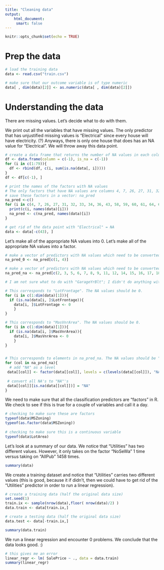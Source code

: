```yaml
---
title: "Cleaning data"
output:
    html_document: 
     smart: false
---
```


```r
knitr::opts_chunk$set(echo = TRUE)
```

# Prep the data
```r
# load the training data 
data <- read.csv("train.csv")

# make sure that our outcome variable is of type numeric 
data[ , dim(data)[2]] <- as.numeric(data[ , dim(data)[2]])
```


# Understanding the data 
There are missing values. Let's decide what to do with them.

We print out all the variables that have missing values. The only predictor that has unjustified missing values is "Electrical" since every house will have electricity. (?) Anyways, there is only one house that does has an NA value for "Electrical". We will throw away this data point.
```r
# create a data frame that returns the number of NA values in each column
df <- data.frame(column = c(-1), is_na = c(-1))
for (i in c(1:79)){ 
  df <- rbind(df, c(i, sum(is.na(data[, i])))) 
}
df <- df[c(-1), ]

# print the names of the factors with NA values
# The only factors that have NA values are columns 4, 7, 26, 27, 31, 32, 33, 34, 36, 43, 58, 59, 60, 61, 64, 65, 73, 74, 75
# save these factors in a vector: na_pred
na_pred <-c()
for (i in c(4, 7, 26, 27, 31, 32, 33, 34, 36, 43, 58, 59, 60, 61, 64, 65, 73, 74, 75)){ 
  print(c(i, names(data)[i]))
  na_pred <- c(na_pred, names(data)[i])
}

# get rid of the data point with "Electrical" = NA 
data <- data[-c(43), ]
```

Let's make all of the appropriate NA values into 0. 
Let's make all of the appropriate NA values into a factor. 
```r
# make a vector of predictors with NA values which need to be converted to 0 
na_pred_0 <- na_pred[c(1, 4)]

# make a vector of predictors with NA values which need to be converted to a factor
na_pred_na <- na_pred[c(2, 3, 5, 6, 7, 8, 9, 11, 12, 14, 15, 16, 17, 18, 19)]

# I am not sure what to do with "GarageYrBlt"; I didn't do anything with "Electricity" because I already removed that one

# This corresponds to "LotFrontage". The NA values should be 0. 
for (i in c(1:dim(data)[1])){ 
  if (is.na(data[i, ]$LotFrontage)){
    data[i, ]$LotFrontage <- 0
    }
}

# This corresponds to "MasVnrArea". The NA values should be 0. 
for (i in c(1:dim(data)[1])){ 
  if (is.na(data[i, ]$MasVnrArea)){
    data[i, ]$MasVnrArea <- 0
    }
}


# This corresponds to elements in na_pred_na. The NA values should be "NA".
for (col in na_pred_na){ 
  # add "NA" as a level
 data[[col]] <- factor(data[[col]], levels = c(levels(data[[col]]), "NA"))
 
 # convert all NA's to "NA"'s
 data[[col]][is.na(data[[col]])] = "NA"
}
```

We need to make sure that all the classification predictors are "factors" in R. We check to see if this is true for a couple of variables and call it a day. 
```r
# checking to make sure these are factors
typeof(data$MSZoning)
typeof(as.factor(data$MSZoning))
  
# checking to make sure this is a continuous variable
typeof(data$LotArea)
```

Let's look at a summary of our data. We notice that "Utilities" has two different values. However, it only takes on the factor "NoSeWa" 1 time versus taking on "AllPub" 1458 times. 
```r
summary(data)
```

We create a training dataset and notice that "Utilities" carries two different values (this is good, because it if didn't, then we could have to get rid of the "Utilities" predictor in order to run a linear regression).
```r
# create a training data (half the original data size)
set.seed(1)
train.ix <- sample(nrow(data),floor( nrow(data)/2) )
data.train <- data[train.ix,]

# create a testing data (half the original data size)
data.test <- data[-train.ix,]

summary(data.train)
```

We run a linear regression and encounter 0 problems. We conclude that the data looks good. :)
```r
# this gives me an error 
linear_regr <- lm( SalePrice ~ ., data = data.train)
summary(linear_regr)
```

